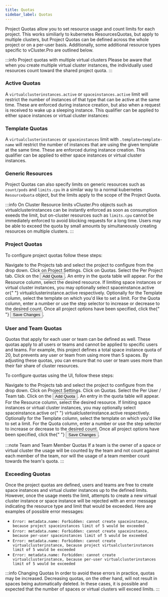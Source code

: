 ```yaml
---
title: Quotas
sidebar_label: Quotas
---
```



Project Quotas allow you to set resource usage and count limits for each project. This works similiarly to kubernetes ResourcesQuotas, but apply to multiple clusters, but Project Quotas can be
defined across the whole project or on a per-user basis. Additionally, some additional resource types specific to vCluster.Pro are outlined below.

:::info Project quotas with multiple virtual clusters
Please be aware that when you create multiple virtual cluster instances, the individually used resources count toward the shared project quota.
:::

### Active Quotas

A `virtualclusterinstances.active` or `spaceinstances.active` limit will restrict the number of instances of that type that can be active at the same time. These are enforced during instance creation, but also when a request is received to wake up a sleeping instance. This qualifier can be applied to either space instances or virtual cluster instances:

### Template Quotas

A `virtualclusterinstances` or `spaceinstances` limit with `.template=template-name` will restrict the number of instances that are using the given template at the same time. These are enforced during instance creation. This qualifier can be applied to either space instances or virtual cluster instances.

### Generic Resources

Project Quotas can also specify limits on generic resources such as `count/pods` and `limits.cpu` in a similar way to a normal kubernetes `ResourceQuota` object, but the limits apply to the scope of the Project Quota.

:::info On Cluster Resource limits
vCluster.Pro objects such as virtualclusterinstances can be instantly enforced as soon as consumption exeeds the limit, but on-cluster resources such as `limits.cpu` cannot be immediately enforced to avoid blocking requests for a long time.
Users may be able to exceed the quota by small amounts by simultaneously creating resources on multiple clusters.
:::

### Project Quotas

To configure project quotas follow these steps:

<Flow id="create-project-quota-ui">
  <Step>
    Navigate to the <NavStep>Projects</NavStep> tab and select the project to
    configure from the drop down.
  </Step>
  <Step>
    Click on <NavStep>Project Settings</NavStep>.
  </Step>
  <Step>
    Click on <NavStep>Quotas</NavStep>.
  </Step>
  <Step>
    Select the <Label>Per Project</Label> tab.
  </Step>
  <Step>
    Click on the <Button>Add Quota</Button>. An entry in the quota table will
    appear.
  </Step>
  <Step>
    For the <Label>Resource</Label> column, select the desired resource. If
    limiting space instances or virtual cluster instances, you may optionally
    select <Label>spaceinstance.active</Label> or{" "}
    <Label>virtualclusterinstance.active</Label> respectively.
  </Step>
  <Step>
    Optionally for the <Label>Template</Label> column, select the template on
    which you'd like to set a limit.
  </Step>
  <Step>
    For the <Label>Quota</Label> column, enter a number or use the step selector
    to increase or decrease to the desired count.
  </Step>
  <Step>
    Once all project options have been specified, click the{" "}
    <Button>Save Changes</Button>.
  </Step>
</Flow>

### User and Team Quotas

Quotas that apply for each user or team can be defined as well. These quotas apply to all users or teams and cannot
be applied to specific users and teams. For example, this project defines a total space instance quota of 20, but
prevents any user or team from using more than 5 spaces. By adjusting these quotas, you can ensure that no user or
team uses more than their fair share of cluster resources.

To configure quotas using the UI, follow these steps:

<Flow id="create-project-quota-team-ui">
  <Step>
    Navigate to the <NavStep>Projects</NavStep> tab and select the project to
    configure from the drop down.
  </Step>
  <Step>
    Click on <NavStep>Project Settings</NavStep>.
  </Step>
  <Step>
    Click on <NavStep>Quotas</NavStep>.
  </Step>
  <Step>
    Select the <Label>Per User / Team</Label> tab.
  </Step>
  <Step>
    Click on the <Button>Add Quota</Button>. An entry in the quota table will
    appear.
  </Step>
  <Step>
    For the <Label>Resource</Label> column, select the desired resource. If
    limiting space instances or virtual cluster instances, you may optionally
    select <Label>spaceinstance.active</Label> or{" "}
    <Label>virtualclusterinstance.active</Label> respectively.
  </Step>
  <Step>
    Optionally for the <Label>Template</Label> column, select the template on
    which you'd like to set a limit.
  </Step>
  <Step>
    For the <Label>Quota</Label> column, enter a number or use the step selector
    to increase or decrease to the desired count.
  </Step>
  <Step>
    Once all project options have been specified, click the{" "}
    <Button>Save Changes</Button>.
  </Step>
</Flow>

:::note Team and Team Member Quotas
If a team is the owner of a space or virtual cluster the usage will be counted by the team and not count against
each member of the team, nor will the usage of a team member count towards the team's quota.
:::

### Exceeding Quotas

Once the project quotas are defined, users and teams are free to create space instances and virtual cluster
instances up to the defined limits. However, once the usage meets the limit, attempts to create a new virtual
cluster instance or space instance will be rejected with an error message indicating the resource type and limit
that would be exceeded. Here are examples of possible error messages:

- `Error: metadata.name: Forbidden: cannot create spaceinstance, because project spaceinstances limit of 5 would be exceeded`
- `Error: metadata.name: Forbidden: cannot create spaceinstance, because per-user spaceinstances limit of 5 would be exceeded`
- `Error: metadata.name: Forbidden: cannot create virtualclusterinstance, because project virtualclusterinstances limit of 5 would be exceeded`
- `Error: metadata.name: Forbidden: cannot create virtualclusterinstance, because per-user virtualclusterinstances limit of 5 would be exceeded`

:::info Changing Quotas
In order to avoid these errors in practice, quotas may be increased. Decreasing quotas, on the other hand, will not
result in spaces being automatically deleted. In these cases, it is possible and expected that the number of spaces
or virtual clusters will exceed limits.
:::
